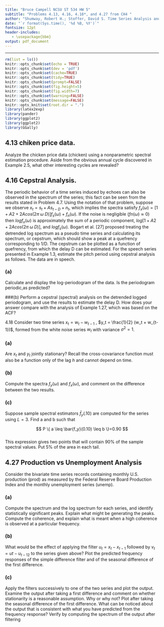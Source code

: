 ```yaml
---
title: "Bruce Campell NCSU ST 534 HW 5"
subtitle: "Problems 4.13, 4.16, 4.18*, and 4.27 from CH4 "
author: "Shumway, Robert H.; Stoffer, David S. Time Series Analysis and Its Applications: With R Examples (Springer Texts in Statistics)"
date: "`r format(Sys.time(), '%d %B, %Y')`"
fontsize: 12pt
header-includes:
   - \usepackage{bbm}
output: pdf_document
---
```


---
```r
rm(list = ls())
knitr::opts_chunk$set(echo = TRUE)
knitr::opts_chunk$set(dev = 'pdf')
knitr::opts_chunk$set(cache=TRUE)
knitr::opts_chunk$set(tidy=TRUE)
knitr::opts_chunk$set(prompt=FALSE)
knitr::opts_chunk$set(fig.height=5)
knitr::opts_chunk$set(fig.width=7)
knitr::opts_chunk$set(warning=FALSE)
knitr::opts_chunk$set(message=FALSE)
knitr::opts_knit$set(root.dir = ".")
library(latex2exp)   
library(pander)
library(ggplot2)
library(ggplot2)
library(GGally)
```


## 4.13 chiken price data.
Analyze the chicken price data (chicken) using a nonparametric spectral estimation
procedure. Aside from the obvious annual cycle discovered in Example 2.5,
what other interesting cycles are revealed?


## 4.16 Cepstral Analysis.
The periodic behavior of a time series induced by echoes can also be observed in the spectrum of the series; this fact can be
seen from the results stated in Problem 4.7. Using the notation of that problem,
suppose we observe $x_t = s_t + A s_{t-D} + n_t$, which implies the spectra satisfy
$f_x (\omega) = [1 + A2 + 2A cos(2\pi \; \omega \; D)] f_s(\omega) + f_n(\omega)$. If the noise is negligible
$( fn(\omega) \approx 0$) then $log f_x (\omega)$ is approximately the sum of a periodic component,
$log[1 + A2 + 2A cos(2 \pi \; \omega \; D)]$, and $log f_s (\omega)$. Bogart et al. [27] proposed treating the
detrended log spectrum as a pseudo time series and calculating its spectrum, or cepstrum,
which should show a peak at a quefrency corresponding to 1/D. The cepstrum
can be plotted as a function of quefrency, from which the delay D can be estimated.
For the speech series presented in Example 1.3, estimate the pitch period using
cepstral analysis as follows. The data are in speech.

### (a) 
Calculate and display the log-periodogram of the data. Is the periodogram periodic,as predicted?

###(b) 
Perform a cepstral (spectral) analysis on the detrended logged periodogram, and
use the results to estimate the delay D. How does your answer compare with the
analysis of Example 1.27, which was based on the ACF?


4.18 Consider two time series
$x_t = w_t -w_{t-1}$ , $y_t = \frac{1}{2} (w_t + w_{t-1})$,
formed from the white noise series $w_t$ with variance $\sigma^2 = 1$.

### (a) 
Are $x_t$ and $y_t$ jointly stationary? Recall the cross-covariance function must also
be a function only of the lag $h$ and cannot depend on time.

### (b) 
Compute the spectra $f_y(\omega)$ and $f_x(\omega)$, and comment on the difference between
the two results.

### (c) 
Suppose sample spectral estimators $\bar{f}_y(.10)$ are computed for the series using $L = 3$. 
Find a and b such that

$$ P \{  a \leq  \bar{f_y}(0.10)  \leq b  \}=0.90 $$  
This expression gives two points that will contain 90% of the sample spectral
values. Put 5% of the area in each tail.


## 4.27 Production vs Unemployment Analysis 

Consider the bivariate time series records containing monthly U.S. production
(prod) as measured by the Federal Reserve Board Production Index and the monthly
unemployment series (unemp).

### (a)
Compute the spectrum and the log spectrum for each series, and identify statistically
significant peaks. Explain what might be generating the peaks. Compute
the coherence, and explain what is meant when a high coherence is observed at a
particular frequency.

### (b) 
What would be the effect of applying the filter
$u_t = x_t - x_{t-1}$ followed by $v_t = ut - u_{t-12}$
to the series given above? Plot the predicted frequency responses of the simple
difference filter and of the seasonal difference of the first difference.

### (c) 
Apply the filters successively to one of the two series and plot the output. Examine
the output after taking a first difference and comment on whether stationarity is a
reasonable assumption. Why or why not? Plot after taking the seasonal difference
of the first difference. What can be noticed about the output that is consistent with
what you have predicted from the frequency response? Verify by computing the
spectrum of the output after filtering

